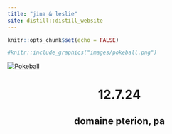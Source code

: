```yaml
---
title: "jina & leslie"
site: distill::distill_website
---
```




```r
knitr::opts_chunk$set(echo = FALSE)
```

```r
#knitr::include_graphics("images/pokeball.png")
```

[![Pokeball](images/envelope.png)](https://lzhen4.github.io/gpetersii/pictures.html)

<center>
# 12.7.24
## domaine pterion, pa
</center>

